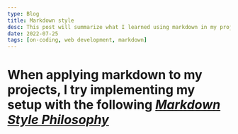 ```yaml
---
type: Blog
title: Markdown style
desc: This post will summarize what I learned using markdown in my projects
date: 2022-07-25
tags: [on-coding, web development, markdown]
---
```

# **When applying markdown to my projects, I try implementing my setup with the following** *[Markdown Style Philosophy](https://google.github.io/styleguide/docguide/philosophy.html)*
